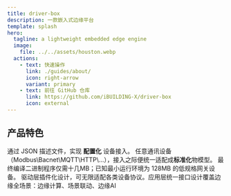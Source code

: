 ```yaml
---
title: driver-box
description: 一款嵌入式边缘平台
template: splash
hero:
  tagline: a lightweight embedded edge engine
  image:
    file: ../../assets/houston.webp
  actions:
    - text: 快速操作
      link: ./guides/about/
      icon: right-arrow
      variant: primary
    - text: 前往 GitHub 仓库
      link: https://github.com/iBUILDING-X/driver-box
      icon: external
---
```



## 产品特色

<CardGrid stagger>
	<Card title="配置化" icon="pencil">
		通过 JSON 描述文件，实现 <b>配置化</b> 设备接入。
	</Card>
	<Card title="标准化" icon="add-document">
		任意通讯设备（Modbus\Bacnet\MQTT\HTTP\...），接入之际便统一适配成<b>标准化</b>物模型。
	</Card>
	<Card title="轻量化" icon="setting">
		最终编译二进制程序仅需十几MB；已知最小运行环境为 128MB 的低规格网关设备。
	</Card>
	<Card title="平台化" icon="open-book">
		驱动层插件化设计，可无限适配各类设备协议。应用层统一接口设计覆盖边缘全场景：边缘计算、场景联动、边缘AI
	</Card>
</CardGrid>
